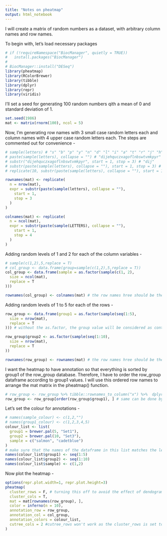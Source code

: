 ```yaml
---
title: "Notes on pheatmap"
output: html_notebook
---
```


I will create a matrix of random numbers as a dataset, with arbitrary column names and row names.

To begin with, let's load necessary packages

```r
# if (!requireNamespace("BiocManager", quietly = TRUE))
#   install.packages("BiocManager")
#
# BiocManager::install("DESeq")
library(pheatmap)
library(RColorBrewer)
library(tibble)
library(dplyr)
library(repr)
library(viridis)
```

I'll set a seed for generating 100 random numbers qith a mean of 0 and standard deviation of 1.
```r
set.seed(1986)
mat <- matrix(rnorm(100), ncol = 5)
```

Now, I'm generating row names with 3 small case random letters each and column names with 4 upper case random letters each. The steps are commented out for convenience -
```r
# sample(letters) # "s" "b" "p" "y" "n" "d" "l" "i" "a" "t" "r" "j" "h" "o" "f" "q" "u" "z" "k" "w" "c" "v" "x" "m" "g" "e"
# paste(sample(letters), collapse = "") # "dijehquczxagoflnbswtvmkpyr"
# substr("dijehquczxagoflnbswtvmkpyr", start = 1, stop = 3) # "dij"
# substr(paste(sample(letters), collapse = ""), start = 1, stop = 3) # "obv"
# replicate(10, substr(paste(sample(letters), collapse = ""), start = 1, stop = 3)) # "nke" "dot" "owy" "rnm" "yug" "tak" "cdu" "iac" "rpz" "biy"

rownames(mat) <- replicate(
  n = nrow(mat),
  expr = substr(paste(sample(letters), collapse = ""),
    start = 1,
    stop = 3
  )
)

colnames(mat) <- replicate(
  n = ncol(mat),
  expr = substr(paste(sample(LETTERS), collapse = ""),
    start = 1,
    stop = 4
  )
)

```

Adding random levels of 1 and 2 for each of the column variables -
```r
# sample(c(1,2),5,replace = T)
# col_group <- data.frame(group=sample(c(1,2),5,replace = T))
col_group <- data.frame(sample = as.factor(sample(c(1, 2),
  size = ncol(mat),
  replace = T
)))

rownames(col_group) <- colnames(mat) # the row names hree should be the same as the col name of the mat

```

Adding random levels of 1 to 5 for each of the rows -
```r
row_group <- data.frame(group1 = as.factor(sample(seq(1:5),
  size = nrow(mat),
  replace = T
))) # without the as.factor, the group value will be considered as continuous on the plot

row_group$group2 <- as.factor(sample(seq(1:10),
  size = nrow(mat),
  replace = T
))

rownames(row_group) <- rownames(mat) # the row names hree should be the same as the row name of the mat

```

I want the heatmap to have annotation so that everything is sorted by group1 of the row_group database. Therefore, I have to order the row_group dataframe according to group1 values. I will use this ordered row names to arrange the mat matrix in the pheatmap() function.

```r
# row_group <- row_group %>% tibble::rownames_to_column("x") %>%  dplyr::arrange(by=group1)  %>% tibble::column_to_rownames("x") # with dplyr, the row name is not retained, so I had to use tibble::rownames_to_column("a new col name") to keep the row names and then give it back with tibble::column_to_rownames("the same col name") 
row_group <- row_group[order(row_group$group1), ] # same can be done by order()
```
Let's set the colour for annotations -
```r

# names(sample_colour) <- c(1,2,"")
# names(group1_colour) <- c(1,2,3,4,5)
colour_list <- list(
  group1 = brewer.pal(5, "Set1"),
  group2 = brewer.pal(10, "Set3"),
  sample = c("salmon", "cadetblue")
)
# make sure that the names of the dataframe in this list matches the levels of corresponding factors, like col_group$sample has only two levels (1,2) and those are numerical.
names(colour_list$group1) <- seq(1:5) 
names(colour_list$group2) <- seq(1:10)
names(colour_list$sample) <- c(1,2)
```


Now plot the heatmap -
```r
options(repr.plot.width=1, repr.plot.height=3)
pheatmap(
  cluster_rows = F, # turning this off to avoid the effect of dendogram and sort the annotation according to group1 of annotation dataframe
  cluster_cols = T,
  mat = mat[rownames(row_group), ],
  color = inferno(n = 10),
  annotation_row = row_group,
  annotation_col = col_group,
  annotation_colors = colour_list,
  cutree_cols = 2 #cutree_rows won't work as the cluster_rows is set to FALSE here
)


```